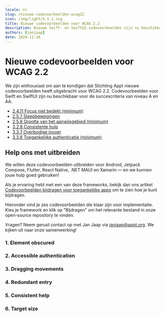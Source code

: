```yaml
---
locale: nl
slug: /nieuwe-codevoorbeelden-wcag22
icon: /img/light/4.1.1.svg
title: Nieuwe codevoorbeelden voor WCAG 2.2
description: Nieuwe Swift- en SwiftUI-codevoorbeelden zijn nu beschikbaar voor de WCAG 2.2-succescriteria; help ons er meer toe te voegen.
authors: [janjaap]
date: 2024-11-26
---
```


# Nieuwe codevoorbeelden voor WCAG 2.2

We zijn enthousiast om aan te kondigen dat Stichting Appt nieuwe codevoorbeelden heeft uitgebracht voor WCAG 2.2. Codevoorbeelden voor Swift en SwiftUI zijn nu beschikbaar voor de succescriteria van niveau A en AA.

- [2.4.11 Focus niet bedekt (minimum)](https://appt.nl/2.4.11)
- [2.5.7 Sleepbewegingen](https://appt.nl/2.5.7)
- [2.5.8 Grootte van het aanwijsgebied (minimum)](https://appt.nl/2.5.8)
- [3.2.6 Consistente hulp](https://appt.nl/3.2.6)
- [3.3.7 Overbodige invoer](https://appt.nl/3.3.7)
- [3.3.8 Toegankelijke authenticatie (minimum)](https://appt.nl/3.3.8)

## Help ons met uitbreiden

We willen deze codevoorbeelden uitbreiden voor Android, Jetpack Compose, Flutter, React Native, .NET MAUI en Xamarin — en we kunnen jouw hulp goed gebruiken!

Als je ervaring hebt met een van deze frameworks, bekijk dan ons artikel [Codevoorbeelden bijdragen voor toegankelijke apps](/nl/artikelen/deel-codevoorbeelden-toegankelijke-apps) om te zien hoe je kunt bijdragen.

Hieronder vind je zes codevoorbeelden die klaar zijn voor implementatie. Kies je framework en klik op "Bijdragen" om het relevante bestand in onze open-source repository te vinden.

Vragen? Neem gerust contact op met Jan Jaap via [janjaap@appt.org](mailto:janjaap@appt.org). We kijken uit naar onze samenwerking!

### 1. Element obscured

<CodeSample id="element-obscured"/>

### 2. Accessible authentication

<CodeSample id="input-authentication"/>

### 3. Dragging movements

<CodeSample id="input-dragging"/>

### 4. Redundant entry

<CodeSample id="input-redundant"/>

### 5. Consistent help

<CodeSample id="screen-help"/>

### 6. Target size

<CodeSample id="target-size"/>